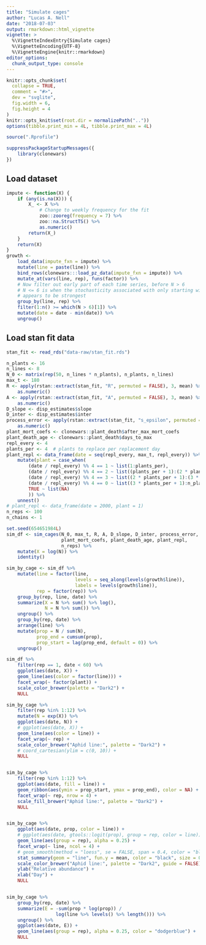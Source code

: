 ```yaml
---
title: "Simulate cages"
author: "Lucas A. Nell"
date: "2018-07-03"
output: rmarkdown::html_vignette
vignette: >
  %\VignetteIndexEntry{Simulate cages}
  %\VignetteEncoding{UTF-8}
  %\VignetteEngine{knitr::rmarkdown}
editor_options: 
  chunk_output_type: console
---
```


```r
knitr::opts_chunk$set(
  collapse = TRUE,
  comment = "#>",
  dev = "svglite", 
  fig.width = 6,
  fig.height = 4
)
knitr::opts_knit$set(root.dir = normalizePath(".."))
options(tibble.print_min = 4L, tibble.print_max = 4L)
```
```r
source(".Rprofile")
```

```r
suppressPackageStartupMessages({
    library(clonewars)
})
```


## Load dataset

```r
impute <- function(X) {
    if (any(is.na(X))) {
        X_ <- X %>% 
            # Change to weekly frequency for the fit
            zoo::zooreg(frequency = 7) %>%
            zoo::na.StructTS() %>%
            as.numeric()
        return(X_)
    }
    return(X)
}
growth <- 
    load_data(impute_fxn = impute) %>%
    mutate(line = paste(line)) %>% 
    bind_rows(clonewars:::load_pz_data(impute_fxn = impute)) %>% 
    mutate_at(vars(line, rep), funs(factor)) %>% 
    # Now filter out early part of each time series, before N > 6
    # N <= 6 is when the stochasticity associated with only starting with 2 adults
    # appears to be strongest
    group_by(line, rep) %>% 
    filter(1:n() >= which(N > 6)[1]) %>%
    mutate(date = date - min(date)) %>%
    ungroup()
```


## Load stan fit data

```r
stan_fit <- read_rds("data-raw/stan_fit.rds")
```



```r
n_plants <- 16
n_lines <- 8
N_0 <- matrix(rep(50, n_lines * n_plants), n_plants, n_lines)
max_t <- 180
R <- apply(rstan::extract(stan_fit, "R", permuted = FALSE), 3, mean) %>%
    as.numeric()
A <- apply(rstan::extract(stan_fit, "A", permuted = FALSE), 3, mean) %>%
    as.numeric()
D_slope <- disp_estimates$slope
D_inter <- disp_estimates$inter
process_error <- apply(rstan::extract(stan_fit, "s_epsilon", permuted = FALSE), 3, mean) %>%
    as.numeric()
plant_mort_coefs <- clonewars::plant_death$after_max_mort_coefs
plant_death_age <- clonewars::plant_death$days_to_max
repl_every <- 4
plants_per <- 4  # plants to replace per replacement day
plant_repl <- data_frame(date = seq(repl_every, max_t, repl_every)) %>%
    mutate(plant = case_when(
        (date / repl_every) %% 4 == 1 ~ list(1:plants_per),
        (date / repl_every) %% 4 == 2 ~ list((plants_per + 1):(2 * plants_per)),
        (date / repl_every) %% 4 == 3 ~ list((2 * plants_per + 1):(3 * plants_per)),
        (date / repl_every) %% 4 == 0 ~ list((3 * plants_per + 1):n_plants),
        TRUE ~ list(NA)
        )) %>%
    unnest()
# plant_repl <- data_frame(date = 2000, plant = 1)
n_reps <- 100
n_chains <- 1
```




```r
set.seed(654651984L)
sim_df <- sim_cages(N_0, max_t, R, A, D_slope, D_inter, process_error,
                    plant_mort_coefs, plant_death_age, plant_repl,
                    n_reps) %>% 
    mutate(X = log(N)) %>%
    identity()

sim_by_cage <- sim_df %>% 
    mutate(line = factor(line,
                         levels = seq_along(levels(growth$line)),
                         labels = levels(growth$line)),
           rep = factor(rep)) %>% 
    group_by(rep, line, date) %>% 
    summarize(X = N %>% sum() %>% log(),
              N = N %>% sum()) %>%
    ungroup() %>% 
    group_by(rep, date) %>% 
    arrange(line) %>% 
    mutate(prop = N / sum(N),
           prop_end = cumsum(prop),
           prop_start = lag(prop_end, default = 0)) %>%
    ungroup()
```


```r
sim_df %>% 
    filter(rep == 1, date < 60) %>% 
    ggplot(aes(date, X)) +
    geom_line(aes(color = factor(line))) +
    facet_wrap(~ factor(plant)) +
    scale_color_brewer(palette = "Dark2") +
    NULL

sim_by_cage %>% 
    filter(rep %in% 1:12) %>% 
    mutate(N = exp(X)) %>% 
    ggplot(aes(date, N)) +
    # ggplot(aes(date, X)) +
    geom_line(aes(color = line)) +
    facet_wrap(~ rep) +
    scale_color_brewer("Aphid line:", palette = "Dark2") +
    # coord_cartesian(ylim = c(0, 10)) +
    NULL


sim_by_cage %>% 
    filter(rep %in% 1:12) %>% 
    ggplot(aes(date, fill = line)) +
    geom_ribbon(aes(ymin = prop_start, ymax = prop_end), color = NA) +
    facet_wrap(~ rep, nrow = 4) +
    scale_fill_brewer("Aphid line:", palette = "Dark2") +
    NULL


sim_by_cage %>% 
    ggplot(aes(date, prop, color = line)) +
    # ggplot(aes(date, gtools::logit(prop), group = rep, color = line)) +
    geom_line(aes(group = rep), alpha = 0.25) +
    facet_wrap(~ line, ncol = 4) +
    # geom_smooth(method = "loess", se = FALSE, span = 0.4, color = "black", linetype = 2) +
    stat_summary(geom = "line", fun.y = mean, color = "black", size = 0.5) +
    scale_color_brewer("Aphid line:", palette = "Dark2", guide = FALSE) +
    ylab("Relative abundance") +
    xlab("Day") +
    NULL


sim_by_cage %>%
    group_by(rep, date) %>% 
    summarize(E = -sum(prop * log(prop)) /
                  log(line %>% levels() %>% length())) %>% 
    ungroup() %>% 
    ggplot(aes(date, E)) +
    geom_line(aes(group = rep), alpha = 0.25, color = "dodgerblue") +
    NULL


```

